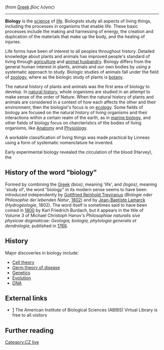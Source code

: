 (from [[Greek language|Greek]] ''βίος λόγος'')
----

'''Biology''' is the [[science]] of [[life]]. Biologists study all aspects of living things, including the processes in organisms that enable life. These basic processes include the making and harnessing of energy, the creation and duplication of the materials that make up the body, and the healing of injuries. 

Life forms have been of interest to all peoples throughout history. Detailed knowledge about plants and animals has improved people's standard of living through [[agriculture]] and [[animal husbandry]]. Biology differs from the general human interest in plants, animals and our own bodies by using a systematic approach to study. Biologic studies of animals fall under the field of [[zoology]], where as the biologic study of plants is [[botany]].

The natural history of plants and animals was the first area of biology to develop. In [[natural history]], whole organisms are studied in an attempt to make sense of the order of Nature. When the natural history of plants and animals are considered in a context of how each affects the other and their environment, then the biologist's focus is on [[ecology]]. Some fields of biology are focused on the natural history of living organisms and their interactions within a certain realm of the earth, as in [[marine biology]], and other fields of biology focus on charcteristics of the bodies of living organisms, like [[Anatomy]] and [[Physiology]].

A workable classification of living things was made practical by Linneas using a form of systematic nomenclature he invented. 


Early experimental biology revealed the circulation of the blood (Harvey), the 



==History of the word "biology"==
Formed by combining the [[Greek language|Greek]] ''{{Polytonic|βίος}}'' ''(bios)'', meaning 'life', and ''{{Polytonic|λόγος}}'' ''(logos)'', meaning 'study of', the word "biology" in its modern sense seems to have been introduced independently by [[Gottfried Reinhold Treviranus]] (''Biologie oder Philosophie der lebenden Natur'', [[1802]]) and by [[Jean-Baptiste Lamarck]] (''Hydrogéologie'', 1802). The word itself is sometimes said to have been coined in [[1800]] by Karl Friedrich Burdach, but it appears in the title of Volume 3 of Michael Christoph Hanov's ''Philosophiae naturalis sive physicae dogmaticae'': ''Geologia, biologia, phytologia generalis et dendrologia'', published in [[1766]].

==History==
{{main|History of biology|History of medicine|History of genetics}}
Major discoveries in biology include:
* [[Cell theory]]
* [[Germ theory of disease]]
* [[Genetics]]
* [[Evolution]]
* [[DNA]]

==External links==

* [http://www.aibs.org/virtual-library/] The American Institute of Biological Sciences (ABIBS) Virtual Library is free to all visitors

==Further reading==





[[Category:CZ live]]